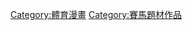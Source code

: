 {{Catnav|頁面分類|人类社会|生活|娱乐|漫画|漫畫類型}}
{{Catnav|頁面分類|人类社会|文化|艺术|漫画|漫畫類型}}
{{Catnav|頁面分類|人类社会|文化|娱乐|漫画|漫畫類型}}
{{Catnav|頁面分類|人文學科|艺术|漫画|漫畫類型}}
{{Catnav|頁面分類|人文學科|文学|書籍|漫画|漫畫類型}}
{{Catnav|頁面分類|人类社会|文化|虛構|科幻}}
{{Catnav|頁面分類|人文學科|文学|虛構|科幻}}

[[Category:體育漫畫|Category:體育漫畫]]
[[Category:賽馬題材作品|Category:賽馬題材作品]]